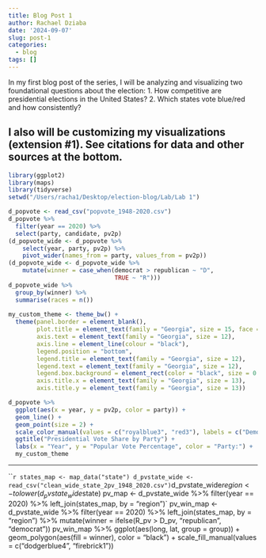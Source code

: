 ```yaml
---
title: Blog Post 1
author: Rachael Dziaba
date: '2024-09-07'
slug: post-1
categories:
  - blog
tags: []
---
```

In my first blog post of the series, I will be analyzing and visualizing two foundational questions about the election: 
   1. How competitive are presidential elections in the United States?
   2. Which states vote blue/red and how consistently?

I also will be customizing my visualizations (extension #1). See citations for data and other sources at the bottom.
---
```r
library(ggplot2)
library(maps)
library(tidyverse)
setwd("/Users/racha1/Desktop/election-blog/Lab/Lab 1")

d_popvote <- read_csv("popvote_1948-2020.csv")
d_popvote %>% 
  filter(year == 2020) %>% 
  select(party, candidate, pv2p)
(d_popvote_wide <- d_popvote %>%
    select(year, party, pv2p) %>%
    pivot_wider(names_from = party, values_from = pv2p))
(d_popvote_wide <- d_popvote_wide %>% 
    mutate(winner = case_when(democrat > republican ~ "D",
                              TRUE ~ "R")))
d_popvote_wide %>%
  group_by(winner) %>%
  summarise(races = n())
  
my_custom_theme <- theme_bw() + 
  theme(panel.border = element_blank(),
        plot.title = element_text(family = "Georgia", size = 15, face = "bold", hjust = 0.5),
        axis.text = element_text(family = "Georgia", size = 12),
        axis.line = element_line(colour = "black"),
        legend.position = "bottom",
        legend.title = element_text(family = "Georgia", size = 12),
        legend.text = element_text(family = "Georgia", size = 12),
        legend.box.background = element_rect(color = "black", size = 0.5), 
        axis.title.x = element_text(family = "Georgia", size = 13),
        axis.title.y = element_text(family = "Georgia", size = 13))

d_popvote %>%
  ggplot(aes(x = year, y = pv2p, color = party)) + 
  geom_line() +
  geom_point(size = 2) +
  scale_color_manual(values = c("royalblue3", "red3"), labels = c("Democrat", "Republican")) +
  ggtitle("Presidential Vote Share by Party") +
  labs(x = "Year", y = "Popular Vote Percentage", color = "Party:") +
  my_custom_theme
```
---
```r
states_map <- map_data("state")
d_pvstate_wide <- read_csv("clean_wide_state_2pv_1948_2020.csv")
`d_pvstate_wide$region <- tolower(d_pvstate_wide$state)
pv_map <- d_pvstate_wide %>%
  filter(year == 2020) %>%
  left_join(states_map, by = "region")`
pv_win_map <- d_pvstate_wide %>%
  filter(year == 2020) %>%
  left_join(states_map, by = "region") %>%
  mutate(winner = ifelse(R_pv > D_pv, "republican", "democrat"))
pv_win_map %>%
  ggplot(aes(long, lat, group = group)) +
  geom_polygon(aes(fill = winner), color = "black") +
  scale_fill_manual(values = c("dodgerblue4", "firebrick1"))